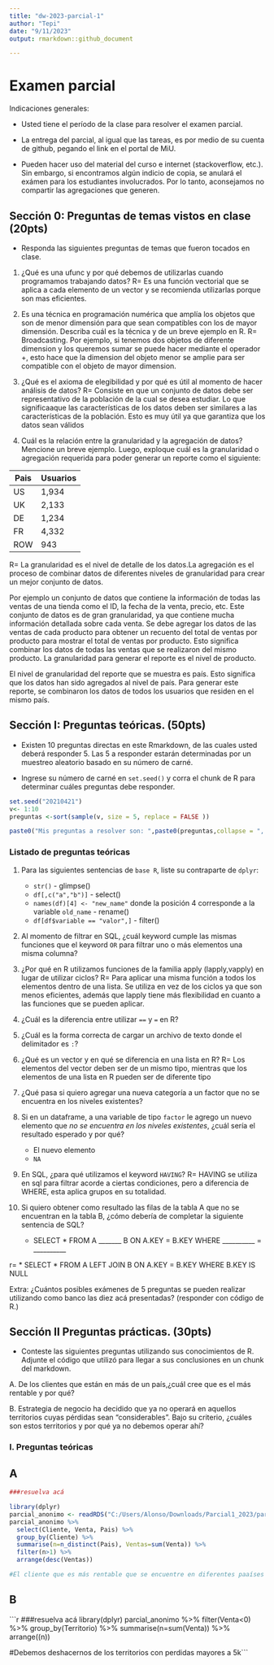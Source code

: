 ```yaml
---
title: "dw-2023-parcial-1"
author: "Tepi"
date: "9/11/2023"
output: rmarkdown::github_document

---
```


# Examen parcial

Indicaciones generales:

* Usted tiene el período de la clase para resolver el examen parcial.
* La entrega del parcial, al igual que las tareas, es por medio de su cuenta de github, pegando el link en el portal de MiU.


* Pueden hacer uso del material del curso e internet (stackoverflow, etc.). Sin embargo, si encontramos algún indicio de copia, se anulará el exámen para los estudiantes involucrados. Por lo tanto, aconsejamos no compartir las agregaciones que generen.

## Sección 0: Preguntas de temas vistos en clase (20pts)

* Responda las siguientes preguntas de temas que fueron tocados en clase. 

1. ¿Qué es una ufunc y por qué debemos de utilizarlas cuando programamos trabajando datos?
R= Es una función vectorial que se aplica a cada elemento de un vector y se recomienda utilizarlas porque son mas eficientes.

2. Es una técnica en programación numérica que amplía los objetos que son de menor dimensión para que sean compatibles con los de mayor dimensión. Describa cuál es la técnica y de un breve ejemplo en R.
R= Broadcasting. Por ejemplo, si tenemos dos objetos de diferente dimension y los queremos sumar se puede hacer mediante el operador +, esto hace que la dimension del objeto menor se amplie para ser compatible con el objeto de mayor dimension. 

3. ¿Qué es el axioma de elegibilidad y por qué es útil al momento de hacer análisis de datos? 
R= Consiste en que un conjunto de datos debe ser representativo de la población de la cual se desea estudiar. Lo que significaaque las características de los datos deben ser similares a las características de la población. Esto es muy útil ya que garantiza que los datos sean válidos

4. Cuál es la relación entre la granularidad y la agregación de datos? Mencione un breve ejemplo. Luego, exploque cuál es la granularidad o agregación requerida para poder generar un reporte como el siguiente:

|Pais | Usuarios |
|-----|----------|
|US   | 1,934    |
|UK   | 2,133    |
|DE   | 1,234    |
|FR   | 4,332    |
|ROW  | 943      |

R= La granularidad es el nivel de detalle de los datos.La agregación es el proceso de combinar datos de diferentes niveles de granularidad para crear un mejor conjunto de datos.

Por ejemplo un conjunto de datos que contiene la información de todas las ventas de una tienda como el ID, la fecha de la venta, precio, etc. Este conjunto de datos es de gran granularidad, ya que contiene mucha información detallada sobre cada venta. Se debe agregar los datos de las ventas de cada producto para obtener un recuento del total de ventas por producto para mostrar el total de ventas por producto. Esto significa combinar los datos de todas las ventas que se realizaron del mismo producto. La granularidad para generar el reporte es el nivel de producto. 

El nivel de granularidad del reporte que se muestra es país. Esto significa que los datos han sido agregados al nivel de país. Para generar este reporte, se combinaron los datos de todos los usuarios que residen en el mismo país.




## Sección I: Preguntas teóricas. (50pts)

* Existen 10 preguntas directas en este Rmarkdown, de las cuales usted deberá responder 5. Las 5 a responder estarán determinadas por un muestreo aleatorio basado en su número de carné.

* Ingrese su número de carné en  `set.seed()` y corra el chunk de R para determinar cuáles preguntas debe responder.


```r

set.seed("20210421") 
v<- 1:10
preguntas <-sort(sample(v, size = 5, replace = FALSE ))

paste0("Mis preguntas a resolver son: ",paste0(preguntas,collapse = ", "))

```


### Listado de preguntas teóricas

1. Para las siguientes sentencias de `base R`, liste su contraparte de `dplyr`:
    * `str()` - glimpse()
    * `df[,c("a","b")]` - select()
    * `names(df)[4] <- "new_name"` donde la posición 4 corresponde a la variable `old_name` - rename()
    * `df[df$variable == "valor",]` -  filter()
    
    
2. Al momento de filtrar en SQL, ¿cuál keyword cumple las mismas funciones que el keyword `OR`  para filtrar uno o más elementos una misma columna?
3. ¿Por qué en R utilizamos funciones de la familia apply (lapply,vapply) en lugar de utilizar ciclos? 
R= Para aplicar una misma función a todos los elementos dentro de una lista. Se utiliza en vez de los ciclos ya que son menos eficientes, además que lapply tiene más flexibilidad en cuanto a las funciones que se pueden aplicar.
4. ¿Cuál es la diferencia entre utilizar `==` y `=` en R?
5. ¿Cuál es la forma correcta de cargar un archivo de texto donde el delimitador es `:`?
6. ¿Qué es un vector y en qué se diferencia en una lista en R?
R= Los elementos del vector deben ser de un mismo tipo, mientras que los elementos de una lista en R pueden ser de diferente tipo
7. ¿Qué pasa si quiero agregar una nueva categoría a un factor que no se encuentra en los niveles existentes?
8. Si en un dataframe, a una variable de tipo `factor` le agrego un nuevo elemento que *no se encuentra en los niveles existentes*, ¿cuál sería el resultado esperado y por qué?
    * El nuevo elemento
    * `NA`
9. En SQL, ¿para qué utilizamos el keyword `HAVING`?
R= HAVING  se utiliza en sql para filtrar acorde a ciertas condiciones, pero a diferencia de WHERE, esta aplica grupos en su totalidad.
10. Si quiero obtener como resultado las filas de la tabla A que no se encuentran en la tabla B, ¿cómo debería de completar la siguiente sentencia de SQL?

    * SELECT * FROM A _______ B ON A.KEY = B.KEY WHERE __________ = __________
  
r=    * SELECT * FROM A LEFT JOIN B ON A.KEY = B.KEY WHERE B.KEY IS NULL
  
Extra: ¿Cuántos posibles exámenes de 5 preguntas se pueden realizar utilizando como banco las diez acá presentadas?
(responder con código de R.)


## Sección II Preguntas prácticas. (30pts)


* Conteste las siguientes preguntas utilizando sus conocimientos de R. Adjunte el código que utilizó para llegar a sus conclusiones en un chunk del markdown.

A. De los clientes que están en más de un país,¿cuál cree que es el más rentable y por qué?

B. Estrategia de negocio ha decidido que ya no operará en aquellos territorios cuyas pérdidas sean "considerables". Bajo su criterio, ¿cuáles son estos territorios y por qué ya no debemos operar ahí?








### I. Preguntas teóricas


## A

```r
###resuelva acá

library(dplyr)
parcial_anonimo <- readRDS("C:/Users/Alonso/Downloads/Parcial1_2023/parcial_anonimo.rds")
parcial_anonimo %>%
  select(Cliente, Venta, Pais) %>%
  group_by(Cliente) %>%
  summarise(n=n_distinct(Pais), Ventas=sum(Venta)) %>%
  filter(n>1) %>%
  arrange(desc(Ventas))

#El cliente que es más rentable que se encuentre en diferentes paaíses es a17a7558 porque es el que mayor ingresos genera a través de las ventas
```




## B

```r
###resuelva acá
library(dplyr)
parcial_anonimo %>%
  filter(Venta<0) %>%
  group_by(Territorio) %>%
  summarise(n=sum(Venta)) %>%
  arrange((n))

#Debemos deshacernos de los territorios con perdidas mayores a 5k```

